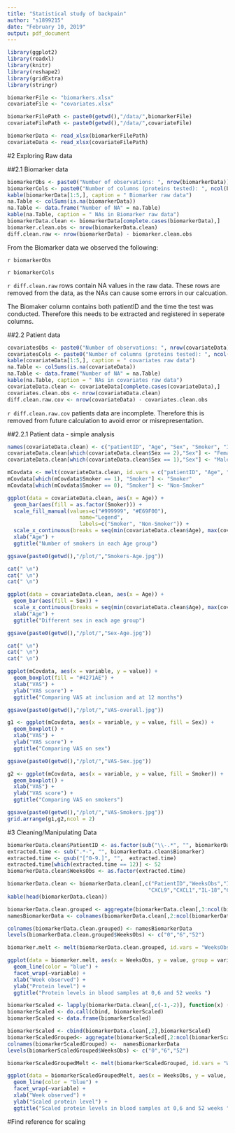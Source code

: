 ```yaml
---
title: "Statistical study of backpain"
author: "s1899215"
date: "February 10, 2019"
output: pdf_document
---
```



```r
library(ggplot2)
library(readxl)
library(knitr)
library(reshape2)
library(gridExtra)
library(stringr)
```

```r
biomarkerFile <- "biomarkers.xlsx"
covariateFile <- "covariates.xlsx"

biomarkerFilePath <- paste0(getwd(),"/data/",biomarkerFile)
covariateFilePath <- paste0(getwd(),"/data/",covariateFile)

biomarkerData <- read_xlsx(biomarkerFilePath)
covariateData <- read_xlsx(covariateFilePath)
```

#2 Exploring Raw data

##2.1 Biomarker data
```r
biomarkerObs <- paste0("Number of observations: ", nrow(biomarkerData))
biomarkerCols <- paste0("Number of columns (proteins tested): ", ncol(biomarkerData))
kable(biomarkerData[1:5,], caption = " Biomarker raw data")
na.Table <- colSums(is.na(biomarkerData))
na.Table <- data.frame("Number of NA" = na.Table)
kable(na.Table, caption = " NAs in Biomarker raw data")
biomarkerData.clean <- biomarkerData[complete.cases(biomarkerData),]
biomarker.clean.obs <- nrow(biomarkerData.clean)
diff.clean.raw <- nrow(biomarkerData) - biomarker.clean.obs
```

From the Biomarker data we observed the following:

`r biomarkerObs`

`r biomarkerCols`

`r diff.clean.raw` rows contain NA values in the raw data. These rows are removed from the data, as the NAs can cause some errors in  our calcuation. 

The Biomaker column contains both patientID and the time the test was conducted. Therefore this needs to be extracted and registered in seperate columns. 

##2.2 Patient data
```r
covariatesObs <- paste0("Number of observations: ", nrow(covariateData))
covariatesCols <- paste0("Number of columns (proteins tested): ", ncol(covariateData))
kable(covariateData[1:5,], caption = " covariates raw data")
na.Table <- colSums(is.na(covariateData))
na.Table <- data.frame("Number of NA" = na.Table)
kable(na.Table, caption = " NAs in covariates raw data")
covariateData.clean <- covariateData[complete.cases(covariateData),]
covariates.clean.obs <- nrow(covariateData.clean)
diff.clean.raw.cov <- nrow(covariateData) - covariates.clean.obs
```

`r diff.clean.raw.cov` patients data are incomplete. Therefore this is removed from future calculation to avoid error or misrepresentation.

##2.2.1 Patient data - simple analysis
```r
names(covariateData.clean) <- c("patientID", "Age", "Sex", "Smoker", "Inclusion", "12mos")
covariateData.clean[which(covariateData.clean$Sex == 2),"Sex"] <- "Female" 
covariateData.clean[which(covariateData.clean$Sex == 1),"Sex"] <- "Male"

mCovdata <- melt(covariateData.clean, id.vars = c("patientID", "Age", "Sex", "Smoker")) 
mCovdata[which(mCovdata$Smoker == 1), "Smoker"] <- "Smoker"
mCovdata[which(mCovdata$Smoker == 0), "Smoker"] <- "Non-Smoker"
```


```r
ggplot(data = covariateData.clean, aes(x = Age)) +
  geom_bar(aes(fill = as.factor(Smoker))) + 
  scale_fill_manual(values=c("#999999", "#E69F00"), 
                       name="Legend",
                       labels=c("Smoker", "Non-Smoker")) +
  scale_x_continuous(breaks = seq(min(covariateData.clean$Age), max(covariateData.clean$Age), by = 5)) + 
  xlab("Age") +
  ggtitle("Number of smokers in each Age group")

ggsave(paste0(getwd(),"/plot/","Smokers-Age.jpg"))

cat(" \n")
cat(" \n")
cat(" \n")

ggplot(data = covariateData.clean, aes(x = Age)) +
  geom_bar(aes(fill = Sex)) +
  scale_x_continuous(breaks = seq(min(covariateData.clean$Age), max(covariateData.clean$Age), by = 5)) +
  xlab("Age") +
  ggtitle("Different sex in each age group")

ggsave(paste0(getwd(),"/plot/","Sex-Age.jpg"))

cat(" \n")
cat(" \n")
cat(" \n")

ggplot(mCovdata, aes(x = variable, y = value)) +
  geom_boxplot(fill = "#4271AE") +
  xlab("VAS") +
  ylab("VAS score") +
  ggtitle("Comparing VAS at inclusion and at 12 months")

ggsave(paste0(getwd(),"/plot/","VAS-overall.jpg"))

g1 <- ggplot(mCovdata, aes(x = variable, y = value, fill = Sex)) +
  geom_boxplot() +
  xlab("VAS") +
  ylab("VAS score") +
  ggtitle("Comparing VAS on sex")

ggsave(paste0(getwd(),"/plot/","VAS-Sex.jpg"))

g2 <- ggplot(mCovdata, aes(x = variable, y = value, fill = Smoker)) +
  geom_boxplot() +
  xlab("VAS") +
  ylab("VAS score") +
  ggtitle("Comparing VAS on smokers")

ggsave(paste0(getwd(),"/plot/","VAS-Smokers.jpg"))
grid.arrange(g1,g2,ncol = 2)
```

#3 Cleaning/Manipulating Data
```r
biomarkerData.clean$PatientID <- as.factor(sub("\\-.*", "", biomarkerData.clean$Biomarker))
extracted.time <- sub(".*-", "", biomarkerData.clean$Biomarker)
extracted.time <- gsub("[^0-9.]", "",  extracted.time)
extracted.time[which(extracted.time == 12)] <- 52
biomarkerData.clean$WeeksObs <- as.factor(extracted.time)

biomarkerData.clean <- biomarkerData.clean[,c("PatientID","WeeksObs","IL-8","VEGF-A","OPG","TGF-beta-1","IL-6",
                                             "CXCL9","CXCL1","IL-18","CSF-1" )]
kable(head(biomarkerData.clean))
```

```r
biomarkerData.clean.grouped <- aggregate(biomarkerData.clean[,3:ncol(biomarkerData.clean)], list(biomarkerData.clean$WeeksObs), mean)
namesBiomarkerData <- colnames(biomarkerData.clean[,2:ncol(biomarkerData.clean)])

colnames(biomarkerData.clean.grouped) <- namesBiomarkerData
levels(biomarkerData.clean.grouped$WeeksObs) <- c("0","6","52")

biomarker.melt <- melt(biomarkerData.clean.grouped, id.vars = "WeeksObs")

ggplot(data = biomarker.melt, aes(x = WeeksObs, y = value, group = variable)) +
  geom_line(color = "blue") +
  facet_wrap(~variable) +
  xlab("Week observed") +
  ylab("Protein level") +
  ggtitle("Protein levels in blood samples at 0,6 and 52 weeks ")

biomarkerScaled <- lapply(biomarkerData.clean[,c(-1,-2)], function(x) (x-min(x))/(max(x)-min(x)))
biomarkerScaled <- do.call(cbind, biomarkerScaled)
biomarkerScaled <- data.frame(biomarkerScaled)

biomarkerScaled <- cbind(biomarkerData.clean[,2],biomarkerScaled)
biomarkerScaledGrouped<- aggregate(biomarkerScaled[,2:ncol(biomarkerScaled)], list(biomarkerScaled$WeeksObs), mean)
colnames(biomarkerScaledGrouped) <-  namesBiomarkerData
levels(biomarkerScaledGrouped$WeeksObs) <- c("0","6","52")

biomarkerScaledGroupedMelt <- melt(biomarkerScaledGrouped, id.vars = "WeeksObs")

ggplot(data = biomarkerScaledGroupedMelt, aes(x = WeeksObs, y = value, group = variable)) +
  geom_line(color = "blue") +
  facet_wrap(~variable) +
  xlab("Week observed") +
  ylab("Scaled protein level") +
  ggtitle("Scaled protein levels in blood samples at 0,6 and 52 weeks ")
```

#Find reference for scaling
